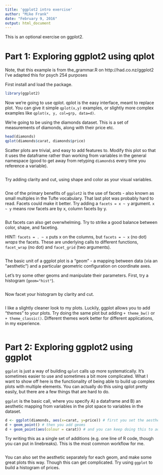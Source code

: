 ```yaml
---
title: 'ggplot2 intro exercise'
author: "Mike Frank"
date: "February 9, 2016"
output: html_document
---
```

  
This is an optional exercise on ggplot2.

# Part 1: Exploring ggplot2 using qplot
  
Note, that this example is from the_grammar.R on http://had.co.nz/ggplot2 
I've adapted this for psych 254 purposes

First install and load the package.

```r
library(ggplot2)
```

Now we're going to use qplot. qplot is the easy interface, meant to replace plot. You can give it simple `qplot(x,y)` examples, or slightly more complex examples like `qplot(x, y, col=grp, data=d)`. 

We're going to be using the diamonds dataset. This is a set of measurements of diamonds, along with their price etc.

```r
head(diamonds)
qplot(diamonds$carat, diamonds$price)
```

Scatter plots are trivial, and easy to add features to. Modify this plot so that it uses the dataframe rather than working from variables in the general namespace (good to get away from retyping `diamonds$` every time you reference a variable). 

```r
```

Try adding clarity and cut, using shape and color as your visual variables. 

```r
```

One of the primary benefits of `ggplot2` is the use of facets - also known as small multiples in the Tufte vocabulary. That last plot was probably hard to read. Facets could make it better. Try adding a `facets = x ~ y` argument. `x ~ y` means row facets are by x, column facets by y. 

```r
```

But facets can also get overwhelming. Try to strike a good balance between color, shape, and faceting.

HINT: `facets = . ~ x` puts x on the columns, but `facets = ~ x` (no dot) *wraps* the facets. These are underlying calls to different functions, `facet_wrap` (no dot) and `facet_grid` (two arguments). 

```r
```

The basic unit of a ggplot plot is a "geom" - a mapping between data (via an "aesthetic") and a particular geometric configuration on coordinate axes. 

Let's try some other geoms and manipulate their parameters. First, try a histogram (`geom="hist"`). 

```r
```

Now facet your histogram by clarity and cut. 

```r
```

I like a slightly cleaner look to my plots. Luckily, ggplot allows you to add "themes" to your plots. Try doing the same plot but adding `+ theme_bw()` or `+ theme_classic()`. Different themes work better for different applications, in my experience. 

```r
```

# Part 2: Exploring ggplot2 using ggplot
  
  `ggplot` is just a way of building `qplot` calls up more systematically. It's
sometimes easier to use and sometimes a bit more complicated. What I want to show off here is the functionality of being able to build up complex plots with multiple elements. You can actually do this using qplot pretty easily, but there are a few things that are hard to do. 

`ggplot` is the basic call, where you specify A) a dataframe and B) an aesthetic mapping from variables in the plot space to variables in the dataset. 

```r
d <- ggplot(diamonds, aes(x=carat, y=price)) # first you set the aesthetic and dataset
d + geom_point() # then you add geoms
d + geom_point(aes(colour = carat)) # and you can keep doing this to add layers to the plot
```

Try writing this as a single set of additions (e.g. one line of R code, though you can put in linebreaks). This is the most common workflow for me. 


```r
```


You can also set the aesthetic separately for each geom, and make some great plots this way. Though this can get complicated. Try using `ggplot` to build a histogram of prices. 

```r
```
